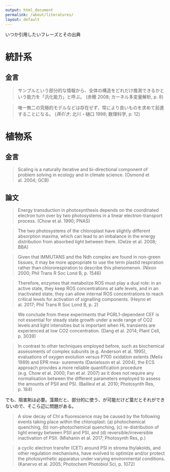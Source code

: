```yaml
---
output: html_document
permalink: /about/literatures/
layout: default
---
```


いつか引用したいフレーズとその出典

# 統計系

## 金言

> サンプルという部分的な情報から、全体の構造をどれだけ推測できるかという能力を「汎化能力」と呼ぶ。
> (赤穂 2008; カーネル多変量解析, p. 8)

> 唯一無二の究極的モデルなどは存在せず、常により良いものを求めて前進することになる。
> (*孫引き*; 北川・樋口 1998; 数理科学, p. 12)


# 植物系

## 金言

> Scaling is a naturally iterative and bi-directional component of problem solving in ecology and in climate science.
> (Osmond et al. 2004; GCB)

## 論文

> Energy transduction in photosynthesis depends on the coordinated electron turn over by two photosystems in a linear electron-transport process.
> (Chow et al. 1990; PNAS)

> The two photosystems of the chloroplast have slightly different absorption maxima, which can lead to an imbalance in the energy distribution from absorbed light between them.
> (Oelze et al. 2008; BBA)

> Given that IMMUTANS and the Ndh complex are found in non-green tissues, it may be more appropriate to use the term plastid respiration rather than chlororespiration to describe this phenomenon.
> (Nixon 2000; Phil Trans R Soc Lond B, p. 1546)

> Therefore, enzymes that metabolize ROS must play a dual role: in an active state, they keep ROS concentrations at safe levels, and in an inactivated state, they can allow internal ROS concentrations to reach critical levels for activation of signalling components.
> (Heyno et al. 2017; Phil Trans R Soc Lond B, p. 2)

> We conclude from these experiments that PGRL1-dependent CEF is not essential for steady state growth under a wide range of CO2 levels and light intensities but is important when HL transients are experienced at low CO2 concentration.
> (Dang et al. 2014; Plant Cell, p. 3039)

>  In contrast to other techniques employed before, such as biochemical assessments of complex subunits (e.g. Anderson et al. 1995), evaluations of oxygen evolution versus P700 oxidation extents (Melis 1989) and EPR mea- surements (Danielsson et al. 2004), the ECS approach provides a more reliable quantification procedure (e.g. Chow et al. 2000; Fan et al. 2007) as it does not require any normalisation between the different parameters employed to assess the amounts of PSII and PSI.
> (Bailleul et al. 2010; Photosynth Res, p. 184)

でも、阻害剤は必要。藻類だと、部分的に使う、が可能だけど葉だとそれができないので、そこら辺に問題がある。

> A slow decay of Chl a fluorescence may be caused by the following events taking place within the chloroplast: (a) photochemical quenching, (b) non-photochemical quenching, (c) re-distribution of light energy between PSII and PSI, and (d) reversible/irreversible inactivation of PSII.
> (Mishanin et al. 2017; Photosynth Res, p.)

> a cyclic electron transfer (CET) around PSI in stroma thylakoids, and other regulation mechanisms, have evolved to optimize and/or protect the photosynthetic apparatus under varying environmental conditions.
> (Kanervo et al. 2005; Photochem Photobiol Sci, p. 1072)